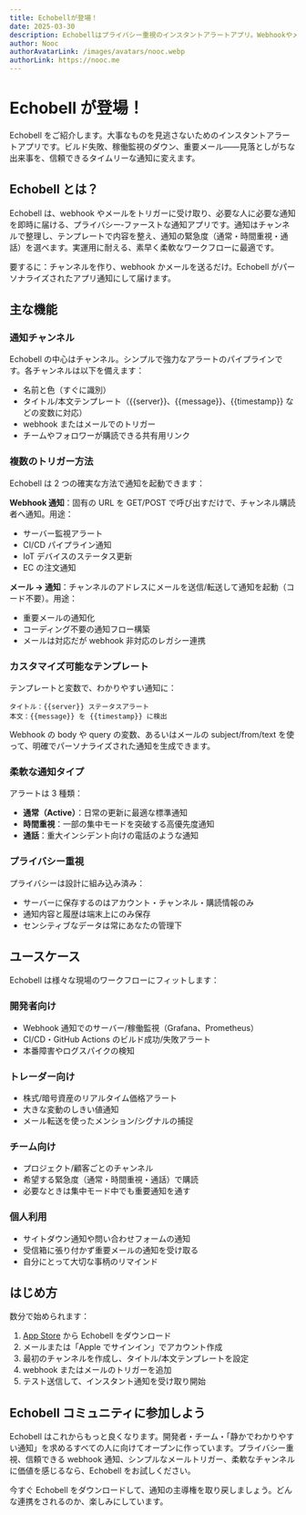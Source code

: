 ```yaml
---
title: Echobellが登場！
date: 2025-03-30
description: Echobellはプライバシー重視のインスタントアラートアプリ。Webhookやメールのトリガーを、チャンネルとテンプレートで時間依存や通話型の通知に変換します。
author: Nooc
authorAvatarLink: /images/avatars/nooc.webp
authorLink: https://nooc.me
---
```


# Echobell が登場！

Echobell をご紹介します。大事なものを見逃さないためのインスタントアラートアプリです。ビルド失敗、稼働監視のダウン、重要メール——見落としがちな出来事を、信頼できるタイムリーな通知に変えます。

## Echobell とは？

Echobell は、webhook やメールをトリガーに受け取り、必要な人に必要な通知を即時に届ける、プライバシー‑ファーストな通知アプリです。通知はチャンネルで整理し、テンプレートで内容を整え、通知の緊急度（通常・時間重視・通話）を選べます。実運用に耐える、素早く柔軟なワークフローに最適です。

要するに：チャンネルを作り、webhook かメールを送るだけ。Echobell がパーソナライズされたアプリ通知にして届けます。

## 主な機能

### 通知チャンネル

Echobell の中心はチャンネル。シンプルで強力なアラートのパイプラインです。各チャンネルは以下を備えます：

- 名前と色（すぐに識別）
- タイトル/本文テンプレート（{{server}}、{{message}}、{{timestamp}} などの変数に対応）
- webhook またはメールでのトリガー
- チームやフォロワーが購読できる共有用リンク

### 複数のトリガー方法

Echobell は 2 つの確実な方法で通知を起動できます：

**Webhook 通知**：固有の URL を GET/POST で呼び出すだけで、チャンネル購読者へ通知。用途：

- サーバー監視アラート
- CI/CD パイプライン通知
- IoT デバイスのステータス更新
- EC の注文通知

**メール → 通知**：チャンネルのアドレスにメールを送信/転送して通知を起動（コード不要）。用途：

- 重要メールの通知化
- コーディング不要の通知フロー構築
- メールは対応だが webhook 非対応のレガシー連携

### カスタマイズ可能なテンプレート

テンプレートと変数で、わかりやすい通知に：

```
タイトル：{{server}} ステータスアラート
本文：{{message}} を {{timestamp}} に検出
```

Webhook の body や query の変数、あるいはメールの subject/from/text を使って、明確でパーソナライズされた通知を生成できます。

### 柔軟な通知タイプ

アラートは 3 種類：

- **通常（Active）**：日常の更新に最適な標準通知
- **時間重視**：一部の集中モードを突破する高優先度通知
- **通話**：重大インシデント向けの電話のような通知

### プライバシー重視

プライバシーは設計に組み込み済み：

- サーバーに保存するのはアカウント・チャンネル・購読情報のみ
- 通知内容と履歴は端末上にのみ保存
- センシティブなデータは常にあなたの管理下

## ユースケース

Echobell は様々な現場のワークフローにフィットします：

### 開発者向け

- Webhook 通知でのサーバー/稼働監視（Grafana、Prometheus）
- CI/CD・GitHub Actions のビルド成功/失敗アラート
- 本番障害やログスパイクの検知

### トレーダー向け

- 株式/暗号資産のリアルタイム価格アラート
- 大きな変動のしきい値通知
- メール転送を使ったメンション/シグナルの捕捉

### チーム向け

- プロジェクト/顧客ごとのチャンネル
- 希望する緊急度（通常・時間重視・通話）で購読
- 必要なときは集中モード中でも重要通知を通す

### 個人利用

- サイトダウン通知や問い合わせフォームの通知
- 受信箱に張り付かず重要メールの通知を受け取る
- 自分にとって大切な事柄のリマインド

## はじめ方

数分で始められます：

1. [App Store](https://apps.apple.com/app/id6743597198) から Echobell をダウンロード
2. メールまたは「Apple でサインイン」でアカウント作成
3. 最初のチャンネルを作成し、タイトル/本文テンプレートを設定
4. webhook またはメールのトリガーを追加
5. テスト送信して、インスタント通知を受け取り開始

## Echobell コミュニティに参加しよう

Echobell はこれからもっと良くなります。開発者・チーム・「静かでわかりやすい通知」を求めるすべての人に向けてオープンに作っています。プライバシー重視、信頼できる webhook 通知、シンプルなメールトリガー、柔軟なチャンネルに価値を感じるなら、Echobell をお試しください。

今すぐ Echobell をダウンロードして、通知の主導権を取り戻しましょう。どんな連携をされるのか、楽しみにしています。
